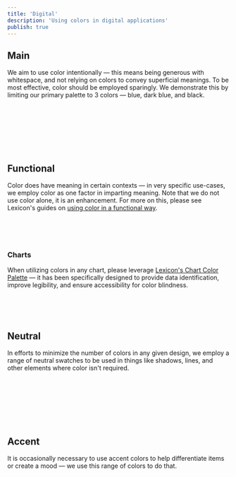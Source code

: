 ```yaml
---
title: 'Digital'
description: 'Using colors in digital applications'
publish: true
---
```



## Main

We aim to use color intentionally &mdash; this means being generous with whitespace, and not relying on colors to convey superficial meanings. To be most effective, color should be employed sparingly. We demonstrate this by limiting our primary palette to 3 colors &mdash; blue, dark blue, and black.

<br />
<br />
<br />

<Grid variant="swatches">
	<ColorSwatch
		hex="0b63ce"
		rgb="11, 99, 206"
		hsl="213, 90%, 43%"
		name="brandPrimary"
		title="Liferay Primary Blue"
	/>
	<ColorSwatch
		hex="134194"
		rgb="19, 65, 148"
		hsl="219, 77%, 33%"
		name="brandSecondary"
		title="Secondary"
	/>
	<ColorSwatch
		hex="09101d"
		rgb="9, 16, 29"
		hsl="219, 53%, 7%"
		name="black"
		title="Liferay Black"
	/>
</Grid>

<br />
<br />
<br />

## Functional

Color does have meaning in certain contexts &mdash; in very specific use-cases, we employ color as one factor in imparting meaning. Note that we do not use color alone, it is an enhancement. For more on this, please see Lexicon's guides on [using color in a functional way](https://lexicondesign.io/core-components/alerts.html).

<br />
<br />
<br />

<Grid variant="swatches">
	<ColorSwatch
		hex="DA1414"
		rgb="218, 20, 20"
		hsl="0, 83%, 47%"
		name="error"
		title="Error"
	/>
	<ColorSwatch
		hex="287D3C"
		rgb="40, 125, 60"
		hsl="134, 52%, 32%"
		name="success"
		title="Success"
	/>
	<ColorSwatch
		hex="B95000"
		rgb="185, 80, 0"
		hsl="26, 100%, 36%"
		name="warning"
		title="Warning"
	/>
	<ColorSwatch
		hex="2E5AAC"
		rgb="46, 90, 172"
		hsl="219, 58%, 43%"
		name="info"
		title="Info"
	/>
	<ColorSwatch
		hex="0B5FFF"
		rgb="11, 95, 255"
		hsl="219, 100%, 52%"
		name="action"
		title="Action Blue"
	/>
</Grid>

### Charts

When utilizing colors in any chart, please leverage [Lexicon's Chart Color Palette](https://lexicondesign.io/core-components/charts/chart-color-palette.html) &mdash; it has been specifically designed to provide data identification, improve legibility, and ensure accessibility for color blindness.

<br />
<br />
<br />

## Neutral

In efforts to minimize the number of colors in any given design, we employ a range of neutral swatches to be used in things like shadows, lines, and other elements where color isn't required.

<br />
<br />
<br />

<Grid variant="swatches">
	<ColorSwatch
		hex="2C3A4B"
		rgb="44, 58, 75"
		hsl="213, 27%, 23%"
		name="neutral1"
		title="Neutral 1"
	/>
	<ColorSwatch
		hex="394452"
		rgb="57, 68, 82"
		hsl="213, 18%, 27%"
		name="neutral2"
		title="Neutral 2"
	/>
	<ColorSwatch
		hex="545D69"
		rgb="84, 93, 105"
		hsl="213, 11%, 37%"
		name="neutral3"
		title="Neutral 3"
	/>
	<ColorSwatch
		hex="6D7580"
		rgb="109, 117, 128"
		hsl="213, 8%, 46%"
		name="neutral4"
		title="Neutral 4"
	/>
	<ColorSwatch
		hex="858C94"
		rgb="133, 140, 148"
		hsl="213, 6%, 55%"
		name="neutral5"
		title="Neutral 5"
	/>
	<ColorSwatch
		hex="A5ABB3"
		rgb="165, 171, 179"
		hsl="213, 9%, 67%"
		name="neutral6"
		title="Neutral 6"
	/>
	<ColorSwatch
		hex="DADEE3"
		rgb="218, 222, 227"
		hsl="213, 14%, 78%"
		name="neutral7"
		title="Neutral 7"
	/>
	<ColorSwatch
		hex="EBEEF2"
		rgb="235, 238, 242"
		hsl="213, 22%, 94%"
		name="neutral8"
		title="Neutral 8"
	/>
	<ColorSwatch
		hex="F4F6F9"
		rgb="244, 246, 249"
		hsl="213, 29%, 97%"
		name="neutral9"
		title="Neutral 9"
	/>
</Grid>

<br />
<br />
<br />

## Accent

It is occasionally necessary to use accent colors to help differentiate items or create a mood &mdash; we use this range of colors to do that.

<br />
<br />
<br />

<Grid variant="swatches">
	<ColorSwatch
		hex="1AA0E8"
		rgb="22, 140, 202"
		hsl="201, 80%, 44%"
		name="accent1"
		title="Accent 1"
	/>
	<ColorSwatch
		hex="E06E31"
		rgb="224, 110, 49"
		hsl="21, 74%, 54%"
		name="accent2"
		title="Accent 2"
	/>
	<ColorSwatch
		hex="D33A2F"
		rgb="211, 58, 47"
		hsl="4, 65%, 51%"
		name="accent3"
		title="Accent 3"
	/>
	<ColorSwatch
		hex="42BFC2"
		rgb="66, 191, 194"
		hsl="181, 51%, 51%"
		name="accent4"
		title="Accent 4"
	/>
	<ColorSwatch
		hex="E55E75"
		rgb="229, 94, 117"
		hsl="350, 72%, 63%"
		name="accent5"
		title="Accent 5"
	/>
	<ColorSwatch
		hex="19AB4F"
		rgb="25, 171, 79"
		hsl="142, 74%, 38%"
		name="accent6"
		title="Accent 6"
	/>
	<ColorSwatch
		hex="503690"
		rgb="80, 54, 144"
		hsl="257, 45%, 39%"
		name="accent7"
		title="Accent 7"
	/>
	<ColorSwatch
		hex="FDCC4A"
		rgb="253, 204, 74"
		hsl="44, 98%, 64%"
		name="accent8"
		title="Accent 8"
	/>
	<ColorSwatch
		hex="47C6F5"
		rgb="68, 190, 235"
		hsl="196, 81%, 59%"
		name="accent9"
		title="Accent 9"
	/>
</Grid>

<br />
<br />
<br />
